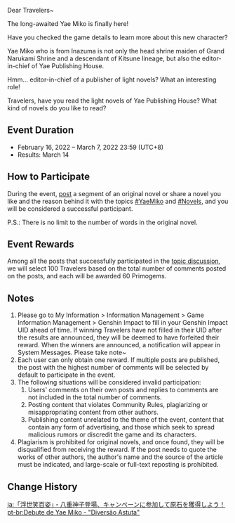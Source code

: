 {{Event
|name              = "Astute Amusement" Yae Miko Is Here! Participate in the Event to Win Primogems~
|image             = Astute Amusement Yae Miko Is Here! Participate in the Event to Win Primogems.png
|type              = Web
|type2             = Submission
|time_known        = yes
|time_start        = 2022-02-16 12:00:00
|time_start_offset = GMT+8
|time_end          = 2022-03-07 23:59:59
|time_end_offset   = GMT+8
|link              = https://www.hoyolab.com/article/3387485
}}
Dear Travelers~

The long-awaited Yae Miko is finally here!

Have you checked the game details to learn more about this new character?

Yae Miko who is from Inazuma is not only the head shrine maiden of Grand Narukami Shrine and a descendant of Kitsune lineage, but also the editor-in-chief of Yae Publishing House.

Hmm... editor-in-chief of a publisher of light novels? What an interesting role!

Travelers, have you read the light novels of Yae Publishing House? What kind of novels do you like to read?

==Event Duration==
*February 16, 2022 – March 7, 2022 23:59 (UTC+8)
*Results: March 14

==How to Participate==
During the event, [https://www.hoyolab.com/article/3387485 post] a segment of an original novel or share a novel you like and the reason behind it with the topics [https://www.hoyolab.com/topicDetail/471 #YaeMiko] and [https://www.hoyolab.com/topicDetail/361 #Novels], and you will be considered a successful participant.

P.S.: There is no limit to the number of words in the original novel.

==Event Rewards==
Among all the posts that successfully participated in the [https://www.hoyolab.com/article/3387485 topic discussion], we will select 100 Travelers based on the total number of comments posted on the posts, and each will be awarded 60 Primogems.

==Notes==
# Please go to My Information > Information Management > Game Information Management > Genshin Impact to fill in your Genshin Impact UID ahead of time. If winning Travelers have not filled in their UID after the results are announced, they will be deemed to have forfeited their reward. When the winners are announced, a notification will appear in System Messages. Please take note~
# Each user can only obtain one reward. If multiple posts are published, the post with the highest number of comments will be selected by default to participate in the event.
# The following situations will be considered invalid participation:
## Users' comments on their own posts and replies to comments are not included in the total number of comments.
## Posting content that violates Community Rules, plagiarizing or misappropriating content from other authors.
## Publishing content unrelated to the theme of the event, content that contain any form of advertising, and those which seek to spread malicious rumors or discredit the game and its characters.
# Plagiarism is prohibited for original novels, and once found, they will be disqualified from receiving the reward. If the post needs to quote the works of other authors, the author's name and the source of the article must be indicated, and large-scale or full-text reposting is prohibited.

==Change History==
{{Change History|2.5}}

[[ja:「浮世笑百姿」・八重神子登場、キャンペーンに参加して原石を獲得しよう！]]
[[pt-br:Debute de Yae Miko - "Diversão Astuta"]]